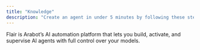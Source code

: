 ```yaml
---
title: "Knowledge"
description: "Create an agent in under 5 minutes by following these steps."
---
```


Flair is Arabot’s AI automation platform that lets you build, activate, and supervise AI agents with full control over your models.